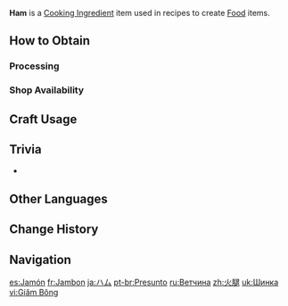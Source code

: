 {{Item Infobox
|id          = 110005
|image       = Item Ham.png
|type        = Cooking Ingredients
|invCategory = Materials
|description = Smoked leg meat. Even the thinnest slice is packed full of flavor.
|quality     = 2
|source1     = [[Processing]]
|source2     = {{Sold By|Ham}}
}}
'''Ham''' is a [[Cooking Ingredient]] item used in recipes to create [[Food]] items.

==How to Obtain==
===Processing===
{{Recipe
|type = Processing
|Raw Meat = 2
|Salt = 1
|time = 5
|sort = Raw Meat;Salt
}}

===Shop Availability===
{{Shop Availability}}

==Craft Usage==
{{Craft Usage}}

==Trivia==
* {{Related Items|type=variant}}

==Other Languages==
{{Other Languages|default_hidden = 1
|en      = Ham
|zhs     = 火腿
|zhs_rm  = Huǒtuǐ
|zht     = 火腿
|zht_rm  = Huǒtuǐ
|ja      = ハム
|ja_rm   = Hamu
|ko      = 햄
|es      = Jamón
|fr      = Jambon
|ru      = Ветчина
|th      = Ham
|vi      = Giăm Bông
|de      = Schinken
|id      = Ham
|pt      = Presunto
|tr      = Jambon
|it      = Prosciutto
}}

==Change History==
{{Change History|1.0}}

==Navigation==
{{Material Navbox|type=Crafting Materials}}

[[es:Jamón]]
[[fr:Jambon]]
[[ja:ハム]]
[[pt-br:Presunto]]
[[ru:Ветчина]]
[[zh:火腿]]
[[uk:Шинка]]
[[vi:Giăm Bông]]